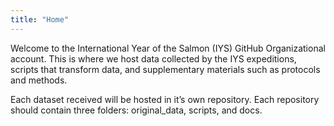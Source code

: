 ```yaml
---
title: "Home"
---
```


Welcome to the International Year of the Salmon (IYS) GitHub Organizational account. This is where we host data collected by the IYS expeditions, scripts that transform data, and supplementary materials such as protocols and methods.

Each dataset received will be hosted in it's own repository. Each repository should contain three folders: original_data, scripts, and docs.

